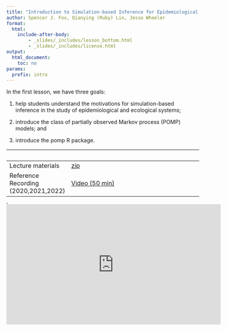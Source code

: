 ```yaml
---
title: "Introduction to Simulation-based Inference for Epidemiological Dynamics"
author: Spencer J. Fox, Qianying (Ruby) Lin, Jesse Wheeler
format: 
  html: 
    include-after-body:
        - _slides/_includes/lesson_bottom.html
        - _slides/_includes/license.html
output:
  html_document:
    toc: no
params:
  prefix: intro
---
```


In the first lesson, we have three goals:

1.  help students understand the motivations for simulation-based inference in the study of epidemiological and ecological systems;

2.  introduce the class of partially observed Markov process (POMP) models; and

3.  introduce the pomp R package.

|   |   |
|-----------------------|-------------------------------------------------|
| Lecture materials | [zip](https://github.com/rubbislam/EpiSim/raw/refs/heads/main/_slides/1_Introduction/1_Introduction.zip?download=) |
| Reference Recording (2020,2021,2022) | [Video (50 min)](https://www.youtube.com/playlist?list=PLluGwj6FGt2Sns4ChQCJy6T7Nz00r5zXV) |

<!-- | Another example (Ricker model)       | [HTML](slides/intro/ricker.html)                                                           |  -->

<iframe width="0" height="0">

</iframe>

<iframe data-external="1" width="560" height="315" src="https://www.youtube-nocookie.com/embed/videoseries?list=PLluGwj6FGt2Sns4ChQCJy6T7Nz00r5zXV" frameborder="0" allow="accelerometer; autoplay; encrypted-media; gyroscope; picture-in-picture" allowfullscreen>

</iframe>
